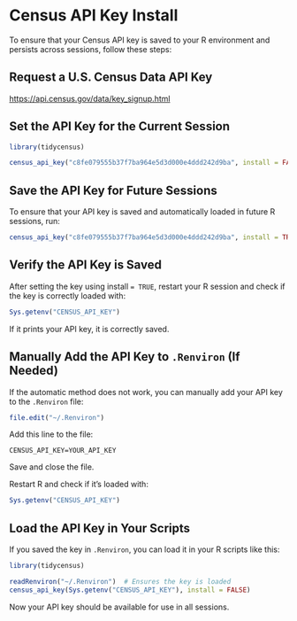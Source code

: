 # Census API Key Install
To ensure that your Census API key is saved to your R environment and persists across sessions, follow these steps:

## Request a U.S. Census Data API Key

<https://api.census.gov/data/key_signup.html>

## Set the API Key for the Current Session

```r
library(tidycensus)

census_api_key("c8fe079555b37f7ba964e5d3d000e4ddd242d9ba", install = FALSE)
```

## Save the API Key for Future Sessions

To ensure that your API key is saved and automatically loaded in future R sessions, run:

```r
census_api_key("c8fe079555b37f7ba964e5d3d000e4ddd242d9ba", install = TRUE)
```

## Verify the API Key is Saved

After setting the key using install `= TRUE`, restart your R session and check if the key is correctly loaded with:

```r
Sys.getenv("CENSUS_API_KEY")
```

If it prints your API key, it is correctly saved.

## Manually Add the API Key to `.Renviron` (If Needed)

If the automatic method does not work, you can manually add your API key to the `.Renviron` file:

```r
file.edit("~/.Renviron")
```

Add this line to the file:

```         
CENSUS_API_KEY=YOUR_API_KEY
```

Save and close the file.

Restart R and check if it's loaded with:

```r
Sys.getenv("CENSUS_API_KEY")
```

## Load the API Key in Your Scripts

If you saved the key in `.Renviron`, you can load it in your R scripts like this:

```r
library(tidycensus)

readRenviron("~/.Renviron")  # Ensures the key is loaded
census_api_key(Sys.getenv("CENSUS_API_KEY"), install = FALSE)
```

Now your API key should be available for use in all sessions.
